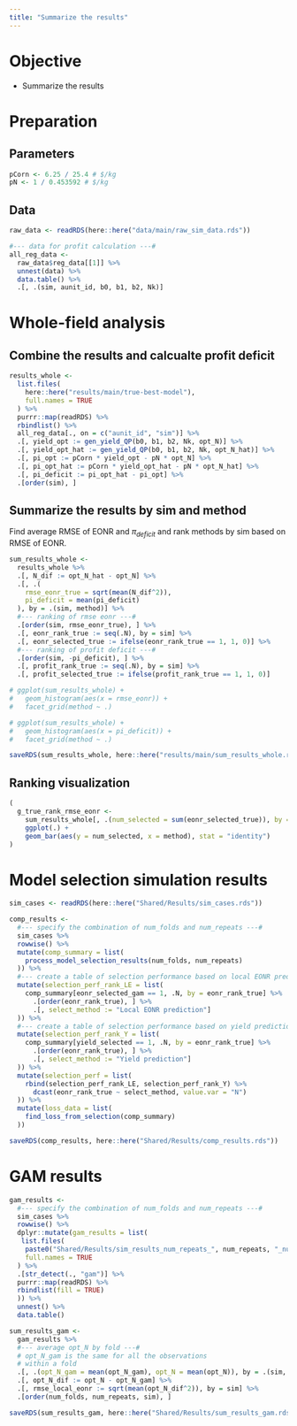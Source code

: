 ```yaml
---
title: "Summarize the results"
---
```


# Objective 

+ Summarize the results

# Preparation

## Parameters
```r
pCorn <- 6.25 / 25.4 # $/kg
pN <- 1 / 0.453592 # $/kg
```

## Data
```r
raw_data <- readRDS(here::here("data/main/raw_sim_data.rds"))

#--- data for profit calculation ---#
all_reg_data <-
  raw_data$reg_data[[1]] %>%
  unnest(data) %>%
  data.table() %>%
  .[, .(sim, aunit_id, b0, b1, b2, Nk)]
```

# Whole-field analysis

## Combine the results and calcualte profit deficit

```r
results_whole <-
  list.files(
    here::here("results/main/true-best-model"),
    full.names = TRUE
  ) %>%
  purrr::map(readRDS) %>%
  rbindlist() %>%
  all_reg_data[., on = c("aunit_id", "sim")] %>%
  .[, yield_opt := gen_yield_QP(b0, b1, b2, Nk, opt_N)] %>%
  .[, yield_opt_hat := gen_yield_QP(b0, b1, b2, Nk, opt_N_hat)] %>%
  .[, pi_opt := pCorn * yield_opt - pN * opt_N] %>%
  .[, pi_opt_hat := pCorn * yield_opt_hat - pN * opt_N_hat] %>%
  .[, pi_deficit := pi_opt_hat - pi_opt] %>%
  .[order(sim), ]
```

## Summarize the results by sim and method

Find average RMSE of EONR and $\pi_{deficit}$ and rank methods by sim based on RMSE of EONR.

```r
sum_results_whole <-
  results_whole %>%
  .[, N_dif := opt_N_hat - opt_N] %>%
  .[, .(
    rmse_eonr_true = sqrt(mean(N_dif^2)),
    pi_deficit = mean(pi_deficit)
  ), by = .(sim, method)] %>%
  #--- ranking of rmse eonr ---#
  .[order(sim, rmse_eonr_true), ] %>%
  .[, eonr_rank_true := seq(.N), by = sim] %>%
  .[, eonr_selected_true := ifelse(eonr_rank_true == 1, 1, 0)] %>%
  #--- ranking of profit deficit ---#
  .[order(sim, -pi_deficit), ] %>%
  .[, profit_rank_true := seq(.N), by = sim] %>%
  .[, profit_selected_true := ifelse(profit_rank_true == 1, 1, 0)]

# ggplot(sum_results_whole) +
#   geom_histogram(aes(x = rmse_eonr)) +
#   facet_grid(method ~ .)

# ggplot(sum_results_whole) +
#   geom_histogram(aes(x = pi_deficit)) +
#   facet_grid(method ~ .)

saveRDS(sum_results_whole, here::here("results/main/sum_results_whole.rds"))
```

## Ranking visualization

```r
(
  g_true_rank_rmse_eonr <-
    sum_results_whole[, .(num_selected = sum(eonr_selected_true)), by = method] %>%
    ggplot(.) +
    geom_bar(aes(y = num_selected, x = method), stat = "identity")
)
```

# Model selection simulation results

```r
sim_cases <- readRDS(here::here("Shared/Results/sim_cases.rds"))

comp_results <-
  #--- specify the combination of num_folds and num_repeats ---#
  sim_cases %>%
  rowwise() %>%
  mutate(comp_summary = list(
    process_model_selection_results(num_folds, num_repeats)
  )) %>%
  #--- create a table of selection performance based on local EONR prediction ---#
  mutate(selection_perf_rank_LE = list(
    comp_summary[eonr_selected_gam == 1, .N, by = eonr_rank_true] %>%
      .[order(eonr_rank_true), ] %>%
      .[, select_method := "Local EONR prediction"]
  )) %>%
  #--- create a table of selection performance based on yield prediction ---#
  mutate(selection_perf_rank_Y = list(
    comp_summary[yield_selected == 1, .N, by = eonr_rank_true] %>%
      .[order(eonr_rank_true), ] %>%
      .[, select_method := "Yield prediction"]
  )) %>%
  mutate(selection_perf = list(
    rbind(selection_perf_rank_LE, selection_perf_rank_Y) %>%
      dcast(eonr_rank_true ~ select_method, value.var = "N")
  )) %>%
  mutate(loss_data = list(
    find_loss_from_selection(comp_summary)
  ))

saveRDS(comp_results, here::here("Shared/Results/comp_results.rds"))
```

# GAM results

```r
gam_results <-
  #--- specify the combination of num_folds and num_repeats ---#
  sim_cases %>%
  rowwise() %>%
  dplyr::mutate(gam_results = list(
   list.files(
    paste0("Shared/Results/sim_results_num_repeats_", num_repeats, "_num_folds_", num_folds),
    full.names = TRUE
  ) %>%
  .[str_detect(., "gam")] %>%
  purrr::map(readRDS) %>%
  rbindlist(fill = TRUE)
  )) %>%
  unnest() %>%
  data.table()

sum_results_gam <-
  gam_results %>%
  #--- average opt_N by fold ---#
  # opt_N_gam is the same for all the observations
  # within a fold
  .[, .(opt_N_gam = mean(opt_N_gam), opt_N = mean(opt_N)), by = .(sim, split_id, num_folds, num_repeats)] %>%
  .[, opt_N_dif := opt_N - opt_N_gam] %>%
  .[, rmse_local_eonr := sqrt(mean(opt_N_dif^2)), by = sim] %>%
  .[order(num_folds, num_repeats, sim), ]

saveRDS(sum_results_gam, here::here("Shared/Results/sum_results_gam.rds"))
```